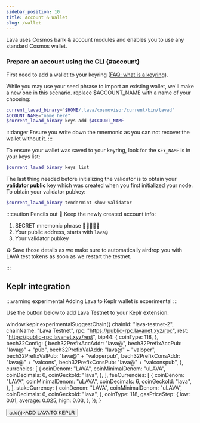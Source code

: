 ```yaml
---
sidebar_position: 10
title: Account & Wallet
slug: /wallet
---
```


Lava uses Cosmos bank & account modules and enables you to use any standard Cosmos wallet.

### Prepare an account using the CLI {#account}
First need to add a wallet to your keyring ([FAQ: what is a keyring](faq#keyring)).

While you may use your seed phrase to import an existing wallet, we'll make a new one in this scenario.
replace $ACCOUNT_NAME with a name of your choosing:

```bash
current_lavad_binary="$HOME/.lava/cosmovisor/current/bin/lavad"
ACCOUNT_NAME="name_here"
$current_lavad_binary keys add $ACCOUNT_NAME
```

:::danger
Ensure you write down the mnemonic as you can not recover the wallet without it. 
:::

To ensure your wallet was saved to your keyring, look for the `KEY_NAME` is in your keys list:

```bash
$current_lavad_binary keys list
```

The last thing needed before initializing the validator is to obtain your **validator public** key which was created when you first initialized your node. To obtain your validator pubkey:

```bash
$current_lavad_binary tendermint show-validator
```

:::caution Pencils out 📝
Keep the newly created account info:
1. SECRET mnemonic phrase 🚨🤫🚨🤫🚨
2. Your public address, starts with `lava@`
3. Your validator pubkey

♻ Save those details as we make sure to automatically airdrop you with LAVA test tokens as soon as we restart the testnet.

:::


## Keplr integration

:::warning experimental 
Adding Lava to Keplr wallet is experimental
:::

Use the button below to add Lava Testnet to your Keplr extension:

<p>

window.keplr.experimentalSuggestChain({
    chainId: "lava-testnet-2",
    chainName: "Lava Testnet",
    rpc: "https://public-rpc.lavanet.xyz/rpc",
    rest: "https://public-rpc.lavanet.xyz/rest",
    bip44: {
        coinType: 118,
    },
    bech32Config: {
        bech32PrefixAccAddr: "lava@",
        bech32PrefixAccPub: "lava@" + "pub",
        bech32PrefixValAddr: "lava@" + "valoper",
        bech32PrefixValPub: "lava@" + "valoperpub",
        bech32PrefixConsAddr: "lava@" + "valcons",
        bech32PrefixConsPub: "lava@" + "valconspub",
    },
    currencies: [ 
        { 
            coinDenom: "LAVA", 
            coinMinimalDenom: "uLAVA", 
            coinDecimals: 6, 
            coinGeckoId: "lava", 
        }, 
    ],
    feeCurrencies: [
        {
            coinDenom: "LAVA",
            coinMinimalDenom: "uLAVA",
            coinDecimals: 6,
            coinGeckoId: "lava",
        },
    ],
    stakeCurrency: {
        coinDenom: "LAVA",
        coinMinimalDenom: "uLAVA",
        coinDecimals: 6,
        coinGeckoId: "lava",
    },
    coinType: 118,
    gasPriceStep: {
        low: 0.01,
        average: 0.025,
        high: 0.03,
    },
});
}

</p>


<p>
<button onClick={() => add()}>ADD LAVA TO KEPLR</button>
</p>
